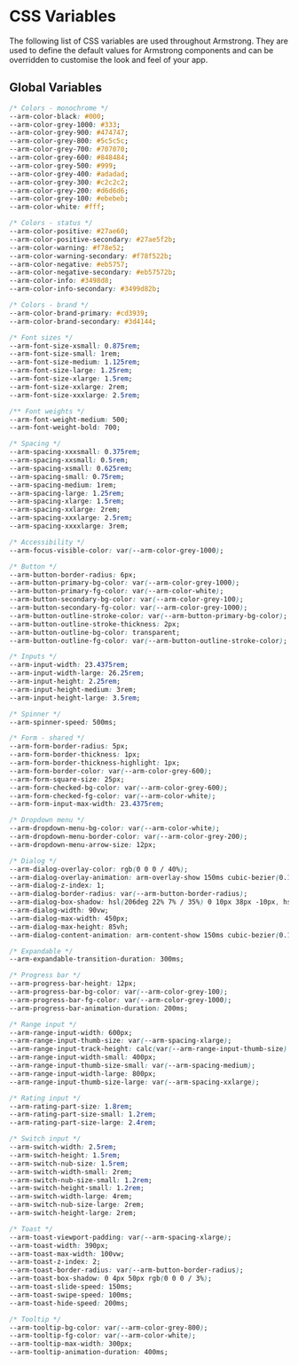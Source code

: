 
<Meta title="Introduction/CSS Variables" />

# CSS Variables

The following list of CSS variables are used throughout Armstrong. They are used to define the default values for Armstrong components and can be overridden to customise the look and feel of your app.

## Global Variables

```css
/* Colors - monochrome */
--arm-color-black: #000;
--arm-color-grey-1000: #333;
--arm-color-grey-900: #474747;
--arm-color-grey-800: #5c5c5c;
--arm-color-grey-700: #707070;
--arm-color-grey-600: #848484;
--arm-color-grey-500: #999;
--arm-color-grey-400: #adadad;
--arm-color-grey-300: #c2c2c2;
--arm-color-grey-200: #d6d6d6;
--arm-color-grey-100: #ebebeb;
--arm-color-white: #fff;

/* Colors - status */
--arm-color-positive: #27ae60;
--arm-color-positive-secondary: #27ae5f2b;
--arm-color-warning: #f78e52;
--arm-color-warning-secondary: #f78f522b;
--arm-color-negative: #eb5757;
--arm-color-negative-secondary: #eb57572b;
--arm-color-info: #3498d8;
--arm-color-info-secondary: #3499d82b;

/* Colors - brand */
--arm-color-brand-primary: #cd3939;
--arm-color-brand-secondary: #3d4144;

/* Font sizes */
--arm-font-size-xsmall: 0.875rem;
--arm-font-size-small: 1rem;
--arm-font-size-medium: 1.125rem;
--arm-font-size-large: 1.25rem;
--arm-font-size-xlarge: 1.5rem;
--arm-font-size-xxlarge: 2rem;
--arm-font-size-xxxlarge: 2.5rem;

/** Font weights */
--arm-font-weight-medium: 500;
--arm-font-weight-bold: 700;

/* Spacing */
--arm-spacing-xxxsmall: 0.375rem;
--arm-spacing-xxsmall: 0.5rem;
--arm-spacing-xsmall: 0.625rem;
--arm-spacing-small: 0.75rem;
--arm-spacing-medium: 1rem;
--arm-spacing-large: 1.25rem;
--arm-spacing-xlarge: 1.5rem;
--arm-spacing-xxlarge: 2rem;
--arm-spacing-xxxlarge: 2.5rem;
--arm-spacing-xxxxlarge: 3rem;

/* Accessibility */
--arm-focus-visible-color: var(--arm-color-grey-1000);

/* Button */
--arm-button-border-radius: 6px;
--arm-button-primary-bg-color: var(--arm-color-grey-1000);
--arm-button-primary-fg-color: var(--arm-color-white);
--arm-button-secondary-bg-color: var(--arm-color-grey-100);
--arm-button-secondary-fg-color: var(--arm-color-grey-1000);
--arm-button-outline-stroke-color: var(--arm-button-primary-bg-color);
--arm-button-outline-stroke-thickness: 2px;
--arm-button-outline-bg-color: transparent;
--arm-button-outline-fg-color: var(--arm-button-outline-stroke-color);

/* Inputs */
--arm-input-width: 23.4375rem;
--arm-input-width-large: 26.25rem;
--arm-input-height: 2.25rem;
--arm-input-height-medium: 3rem;
--arm-input-height-large: 3.5rem;

/* Spinner */
--arm-spinner-speed: 500ms;

/* Form - shared */
--arm-form-border-radius: 5px;
--arm-form-border-thickness: 1px;
--arm-form-border-thickness-highlight: 1px;
--arm-form-border-color: var(--arm-color-grey-600);
--arm-form-square-size: 25px;
--arm-form-checked-bg-color: var(--arm-color-grey-600);
--arm-form-checked-fg-color: var(--arm-color-white);
--arm-form-input-max-width: 23.4375rem;

/* Dropdown menu */
--arm-dropdown-menu-bg-color: var(--arm-color-white);
--arm-dropdown-menu-border-color: var(--arm-color-grey-200);
--arm-dropdown-menu-arrow-size: 12px;

/* Dialog */
--arm-dialog-overlay-color: rgb(0 0 0 / 40%);
--arm-dialog-overlay-animation: arm-overlay-show 150ms cubic-bezier(0.16, 1, 0.3, 1);
--arm-dialog-z-index: 1;
--arm-dialog-border-radius: var(--arm-button-border-radius);
--arm-dialog-box-shadow: hsl(206deg 22% 7% / 35%) 0 10px 38px -10px, hsl(206deg 22% 7% / 20%) 0 10px 20px -15px;
--arm-dialog-width: 90vw;
--arm-dialog-max-width: 450px;
--arm-dialog-max-height: 85vh;
--arm-dialog-content-animation: arm-content-show 150ms cubic-bezier(0.16, 1, 0.3, 1);

/* Expandable */
--arm-expandable-transition-duration: 300ms;

/* Progress bar */
--arm-progress-bar-height: 12px;
--arm-progress-bar-bg-color: var(--arm-color-grey-100);
--arm-progress-bar-fg-color: var(--arm-color-grey-1000);
--arm-progress-bar-animation-duration: 200ms;

/* Range input */
--arm-range-input-width: 600px;
--arm-range-input-thumb-size: var(--arm-spacing-xlarge);
--arm-range-input-track-height: calc(var(--arm-range-input-thumb-size) / 2);
--arm-range-input-width-small: 400px;
--arm-range-input-thumb-size-small: var(--arm-spacing-medium);
--arm-range-input-width-large: 800px;
--arm-range-input-thumb-size-large: var(--arm-spacing-xxlarge);

/* Rating input */
--arm-rating-part-size: 1.8rem;
--arm-rating-part-size-small: 1.2rem;
--arm-rating-part-size-large: 2.4rem;

/* Switch input */
--arm-switch-width: 2.5rem;
--arm-switch-height: 1.5rem;
--arm-switch-nub-size: 1.5rem;
--arm-switch-width-small: 2rem;
--arm-switch-nub-size-small: 1.2rem;
--arm-switch-height-small: 1.2rem;
--arm-switch-width-large: 4rem;
--arm-switch-nub-size-large: 2rem;
--arm-switch-height-large: 2rem;

/* Toast */
--arm-toast-viewport-padding: var(--arm-spacing-xlarge);
--arm-toast-width: 390px;
--arm-toast-max-width: 100vw;
--arm-toast-z-index: 2;
--arm-toast-border-radius: var(--arm-button-border-radius);
--arm-toast-box-shadow: 0 4px 50px rgb(0 0 0 / 3%);
--arm-toast-slide-speed: 150ms;
--arm-toast-swipe-speed: 100ms;
--arm-toast-hide-speed: 200ms;

/* Tooltip */
--arm-tooltip-bg-color: var(--arm-color-grey-800);
--arm-tooltip-fg-color: var(--arm-color-white);
--arm-tooltip-max-width: 300px;
--arm-tooltip-animation-duration: 400ms;
```

